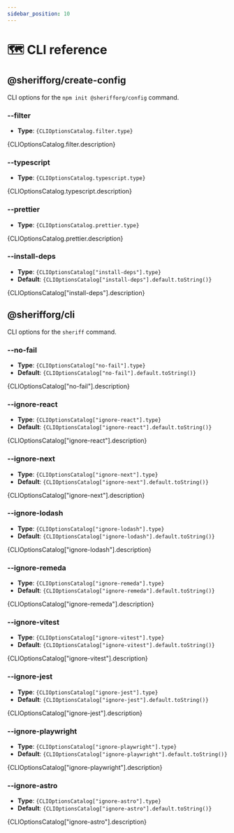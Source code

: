 ```yaml
---
sidebar_position: 10
---
```



# 🗺️ CLI reference

## @sherifforg/create-config

CLI options for the `npm init @sherifforg/config` command.

### --filter

- **Type**: <code>{CLIOptionsCatalog.filter.type}</code>

<p>{CLIOptionsCatalog.filter.description}</p>

### --typescript

- **Type**: <code>{CLIOptionsCatalog.typescript.type}</code>

<p>{CLIOptionsCatalog.typescript.description}</p>

### --prettier

- **Type**: <code>{CLIOptionsCatalog.prettier.type}</code>

<p>{CLIOptionsCatalog.prettier.description}</p>

### --install-deps

- **Type**: <code>{CLIOptionsCatalog["install-deps"].type}</code>
- **Default**: <code>{CLIOptionsCatalog["install-deps"].default.toString()}</code>

<p>{CLIOptionsCatalog["install-deps"].description}</p>

## @sherifforg/cli

CLI options for the `sheriff` command.

### --no-fail
- **Type**: <code>{CLIOptionsCatalog["no-fail"].type}</code>
- **Default**: <code>{CLIOptionsCatalog["no-fail"].default.toString()}</code>

<p>{CLIOptionsCatalog["no-fail"].description}</p>

### --ignore-react
- **Type**: <code>{CLIOptionsCatalog["ignore-react"].type}</code>
- **Default**: <code>{CLIOptionsCatalog["ignore-react"].default.toString()}</code>

<p>{CLIOptionsCatalog["ignore-react"].description}</p>

### --ignore-next
- **Type**: <code>{CLIOptionsCatalog["ignore-next"].type}</code>
- **Default**: <code>{CLIOptionsCatalog["ignore-next"].default.toString()}</code>

<p>{CLIOptionsCatalog["ignore-next"].description}</p>

### --ignore-lodash
- **Type**: <code>{CLIOptionsCatalog["ignore-lodash"].type}</code>
- **Default**: <code>{CLIOptionsCatalog["ignore-lodash"].default.toString()}</code>

<p>{CLIOptionsCatalog["ignore-lodash"].description}</p>

### --ignore-remeda
- **Type**: <code>{CLIOptionsCatalog["ignore-remeda"].type}</code>
- **Default**: <code>{CLIOptionsCatalog["ignore-remeda"].default.toString()}</code>

<p>{CLIOptionsCatalog["ignore-remeda"].description}</p>

### --ignore-vitest
- **Type**: <code>{CLIOptionsCatalog["ignore-vitest"].type}</code>
- **Default**: <code>{CLIOptionsCatalog["ignore-vitest"].default.toString()}</code>

<p>{CLIOptionsCatalog["ignore-vitest"].description}</p>

### --ignore-jest
- **Type**: <code>{CLIOptionsCatalog["ignore-jest"].type}</code>
- **Default**: <code>{CLIOptionsCatalog["ignore-jest"].default.toString()}</code>

<p>{CLIOptionsCatalog["ignore-jest"].description}</p>

### --ignore-playwright
- **Type**: <code>{CLIOptionsCatalog["ignore-playwright"].type}</code>
- **Default**: <code>{CLIOptionsCatalog["ignore-playwright"].default.toString()}</code>

<p>{CLIOptionsCatalog["ignore-playwright"].description}</p>

### --ignore-astro
- **Type**: <code>{CLIOptionsCatalog["ignore-astro"].type}</code>
- **Default**: <code>{CLIOptionsCatalog["ignore-astro"].default.toString()}</code>

<p>{CLIOptionsCatalog["ignore-astro"].description}</p>
